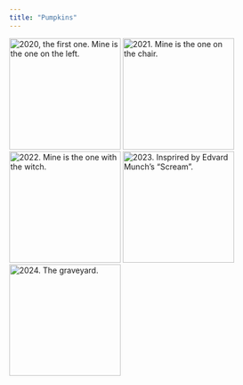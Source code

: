 ```yaml
---
title: "Pumpkins"
---
```


:::{.lightbox-gallery}
![2020, the first one. Mine is the one on the left.](/img/carving/pumpkins/2020.png){.lightbox width="200" group="my-gallery_1"}
![2021. Mine is the one on the chair.](/img/carving/pumpkins/2021.png){.lightbox width="200" group="my-gallery_1"}
![2022. Mine is the one with the witch.](/img/carving/pumpkins/2022.png){.lightbox width="200" group="my-gallery_1"}
![2023. Insprired by Edvard Munch's "Scream".](/img/carving/pumpkins/2023.png){.lightbox width="200" group="my-gallery_1"}
![2024. The graveyard.](/img/carving/pumpkins/2024.png){.lightbox width="200" group="my-gallery_1"}

:::